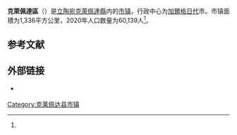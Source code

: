 {{About|立陶宛克莱佩达县内的一个市镇|历史上的地区|克萊佩達地區}}
{{Infobox settlement
| name                    = 克萊佩達區
| native_name             = Klaipėdos rajono savivaldybė
| native_name_lang        = lt
| settlement_type         = [[立陶宛市鎮|市镇]]
| image_skyline           = Apsidė, Gargždų bažnyčia.JPG
| image_caption           = 加爾格日代的教堂
| image_flag              = Flag of Gargždai.gif
| flag_size               = 125px
| image_shield            = Gargždai COA.svg
| shield_size             = 75px
| image_map               = Klaipeda dst.svg
| map_caption             = 克萊佩達區在立陶宛的位置
| coordinates             = 
| coor_pinpoint           = 
| coordinates_footnotes   = 
| subdivision_type        = [[世界政區索引|国家]]
| subdivision_name        = {{LIT}}
| subdivision_type1       = 传统地区
| subdivision_name1       = [[小立陶宛|小立陶宛]] / [[萨莫吉希亚|萨莫吉希亚]]
| subdivision_type2       = [[立陶宛縣份|县份]]
| subdivision_name2       = [[克萊佩達縣|克萊佩達縣]]
| established_title       = 
| established_date        = 
| seat_type               = 行政中心
| seat                    = [[加爾格日代|加爾格日代]]
| unit_pref               = Metric
| area_total_km2          = 1336
| area_rank               = 
| area_note               = 
| area_footnotes          = <ref name=VLE>{{cite encyclopedia | encyclopedia = Visuotinė lietuvių enciklopedija | title = Klaipėdos rajono savivaldybė | url = https://www.vle.lt/straipsnis/klaipedos-rajono-savivaldybe/ | access-date = 2021-07-14 | language = lt | edition =  | date = 2014 | publisher = Mokslo ir enciklopedijų leidybos institutas | volume = 24 | location = Vilnius | archive-date = 2021-10-23 | archive-url = https://web.archive.org/web/20211023032537/https://www.vle.lt/straipsnis/klaipedos-rajono-savivaldybe/ }}</ref>
| population_as_of        = 2020年
| population_total        = 60139
| population_density_km2  = auto
| population_note         = 
| population_footnotes    = <ref name=VLE/>
| timezone1               = [[欧洲东部时间|EET]]
| utc_offset1             = +2
| timezone1_DST           = [[欧洲东部夏令时间|EEST]]
| utc_offset1_DST         = +3
| postal_code_type        = 邮政编码
| postal_code             = 
| area_code_type          = 
| area_code               = 46
| iso_code                = 
| website                 = {{URL|https://www.klaipedos-r.lt/}}
| footnotes               = 
}}
'''克萊佩達區'''（{{lang-lt|Klaipėdos rajono savivaldybė}}）是[[立陶宛|立陶宛]][[克萊佩達縣|克萊佩達縣]]内的[[立陶宛市鎮|市镇]]，行政中心为[[加爾格日代|加爾格日代]]市。市镇面積为1,336平方公里，2020年人口数量为60,139人<ref name=VLE/>。

== 参考文献 ==
{{Reflist}}

== 外部链接 ==
{{commonscat|Klaipėda District Municipality|position=left}}
* {{Official site|https://www.klaipedos-r.lt/}} {{lt icon}} {{en}}

{{DEFAULTSORT:Klaipeda District}}
[[Category:克莱佩达县市镇|Category:克莱佩达县市镇]]